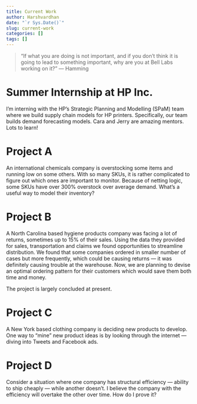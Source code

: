 ```yaml
---
title: Current Work
author: Harshvardhan
date: "`r Sys.Date()`"
slug: current-work
categories: []
tags: []
---
```


> "If what you are doing is not important, and if you don't think it is going to lead to something important, why are you at Bell Labs working on it?" --- Hamming

# Summer Internship at HP Inc.

I'm interning with the HP's Strategic Planning and Modelling (SPaM) team where we build supply chain models for HP printers. Specifically, our team builds demand forecasting models. Cara and Jerry are amazing mentors. Lots to learn!

# Project A

An international chemicals company is overstocking some items and running low on some others. With so many SKUs, it is rather complicated to figure out which ones are important to monitor. Because of netting logic, some SKUs have over 300% overstock over average demand. What's a useful way to model their inventory?

# Project B

A North Carolina based hygiene products company was facing a lot of returns, sometimes up to 15% of their sales. Using the data they provided for sales, transportation and claims we found opportunities to streamline distribution. We found that some companies ordered in smaller number of cases but more frequently, which could be causing returns --- it was definitely causing trouble at the warehouse. Now, we are planning to devise an optimal ordering pattern for their customers which would save them both time and money.

The project is largely concluded at present.

# Project C

A New York based clothing company is deciding new products to develop. One way to "mine" new product ideas is by looking through the internet --- diving into Tweets and Facebook ads.

# Project D

Consider a situation where one company has structural efficiency --- ability to ship cheaply --- while another doesn't. I believe the company with the efficiency will overtake the other over time. How do I prove it?
